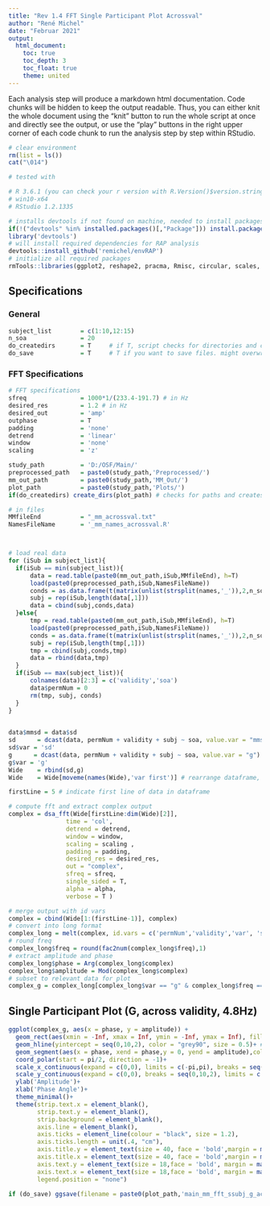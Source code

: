 ```yaml
---
title: "Rev 1.4 FFT Single Participant Plot Acrossval"
author: "René Michel"
date: "Februar 2021"
output: 
  html_document:
    toc: true
    toc_depth: 3
    toc_float: true
    theme: united
---
```



Each analysis step will produce a markdown html documentation. Code chunks will be hidden to keep the output readable. Thus, you can either knit the whole document using the "knit" button to run the whole script at once and directly see the output, or use the "play" buttons in the right upper corner of each code chunk to run the analysis step by step within RStudio.

```r
# clear environment
rm(list = ls())
cat("\014")
```

```r

# tested with 

# R 3.6.1 (you can check your r version with R.Version()$version.string)
# win10-x64
# RStudio 1.2.1335

# installs devtools if not found on machine, needed to install packages from github
if(!("devtools" %in% installed.packages()[,"Package"])) install.packages('devtools')
library('devtools')
# will install required dependencies for RAP analysis
devtools::install_github('remichel/envRAP') 
# initialize all required packages
rmTools::libraries(ggplot2, reshape2, pracma, Rmisc, circular, scales, R.matlab, dplyr, stats, lattice, car, rmTools, knitr, kableExtra) 
```

## Specifications

### General

```r
subject_list        = c(1:10,12:15)
n_soa               = 20 
do_createdirs       = T     # if T, script checks for directories and creates them if necessary
do_save             = T     # T if you want to save files. might overwrite existing datafiles
```

### FFT Specifications

```r
# FFT specifications
sfreq               = 1000*1/(233.4-191.7) # in Hz
desired_res         = 1.2 # in Hz
desired_out         = 'amp'
outphase            = T 
padding             = 'none'
detrend             = 'linear'
window              = 'none'
scaling             = 'z'
```

```r
study_path          = 'D:/OSF/Main/'
preprocessed_path   = paste0(study_path,'Preprocessed/') 
mm_out_path         = paste0(study_path,'MM_Out/') 
plot_path           = paste0(study_path,'Plots/')
if(do_createdirs) create_dirs(plot_path) # checks for paths and creates them if missing
```


```r

# in files
MMfileEnd           = "_mm_acrossval.txt"
NamesFileName       = '_mm_names_acrossval.R'



# load real data 
for (iSub in subject_list){
  if(iSub == min(subject_list)){
      data = read.table(paste0(mm_out_path,iSub,MMfileEnd), h=T)
      load(paste0(preprocessed_path,iSub,NamesFileName))
      conds = as.data.frame(t(matrix(unlist(strsplit(names,'_')),2,n_soa)))
      subj = rep(iSub,length(data[,1]))
      data = cbind(subj,conds,data)
  }else{
      tmp = read.table(paste0(mm_out_path,iSub,MMfileEnd), h=T)
      load(paste0(preprocessed_path,iSub,NamesFileName))
      conds = as.data.frame(t(matrix(unlist(strsplit(names,'_')),2,n_soa)))
      subj = rep(iSub,length(tmp[,1]))
      tmp = cbind(subj,conds,tmp)
      data = rbind(data,tmp)
  }
  if(iSub == max(subject_list)){
      colnames(data)[2:3] = c('validity','soa')
      data$permNum = 0
      rm(tmp, subj, conds)
  }
}
  
```


```r
data$mmsd = data$sd
sd      = dcast(data, permNum + validity + subj ~ soa, value.var = "mmsd")
sd$var = 'sd'
g      = dcast(data, permNum + validity + subj ~ soa, value.var = "g")
g$var = 'g'
Wide    = rbind(sd,g)
Wide    = Wide[moveme(names(Wide),'var first')] # rearrange dataframe, bring id.vars to front of dataframe

```


```r

firstLine = 5 # indicate first line of data in dataframe

# compute fft and extract complex output
complex = dsa_fft(Wide[firstLine:dim(Wide)[2]], 
                time = 'col', 
                detrend = detrend, 
                window = window, 
                scaling = scaling , 
                padding = padding, 
                desired_res = desired_res, 
                out = "complex",
                sfreq = sfreq, 
                single_sided = T, 
                alpha = alpha, 
                verbose = T )

# merge output with id vars
complex = cbind(Wide[1:(firstLine-1)], complex)
# convert into long format
complex_long = melt(complex, id.vars = c('permNum','validity','var', 'subj'), variable.name = 'freq', value.name = 'complex')
# round freq
complex_long$freq = round(fac2num(complex_long$freq),1)
# extract amplitude and phase
complex_long$phase = Arg(complex_long$complex)
complex_long$amplitude = Mod(complex_long$complex)
# subset to relevant data for plot
complex_g = complex_long[complex_long$var == "g" & complex_long$freq == "4.8",]


```
## Single Participant Plot (G, across validity, 4.8Hz)


```r
ggplot(complex_g, aes(x = phase, y = amplitude)) +
  geom_rect(aes(xmin = -Inf, xmax = Inf, ymin = -Inf, ymax = Inf), fill = "grey80", alpha = .2)+
  geom_hline(yintercept = seq(0,10,2), color = "grey90", size = 0.5)+ # grid
  geom_segment(aes(x = phase, xend = phase,y = 0, yend = amplitude),color = "black", size =2, arrow = arrow(length = unit(0.5, "cm")))+
  coord_polar(start = pi/2, direction = -1)+
  scale_x_continuous(expand = c(0,0), limits = c(-pi,pi), breaks = seq(-pi,pi/2,pi/2), labels = c("180°", "270°", "0/360°", "90°"))+
  scale_y_continuous(expand = c(0,0), breaks = seq(0,10,2), limits = c(0,10))+
  ylab('Amplitude')+
  xlab('Phase Angle')+
  theme_minimal()+
  theme(strip.text.x = element_blank(),
        strip.text.y = element_blank(),
        strip.background = element_blank(),
        axis.line = element_blank(),
        axis.ticks = element_line(colour = "black", size = 1.2),
        axis.ticks.length = unit(.4, "cm"),
        axis.title.y = element_text(size = 40, face = 'bold',margin = margin(t = 0, r = 30, b = 0, l = 0)),
        axis.title.x = element_text(size = 40, face = 'bold',margin = margin(t = 0, r = 30, b = 0, l = 0)),
        axis.text.y = element_text(size = 18,face = 'bold', margin = margin(t = , r = 12, b = 0, l = 0), color = 'black'),
        axis.text.x = element_text(size = 18,face = 'bold', margin = margin(t = 12, r = 0, b = 0, l = 0), color = 'black'),
        legend.position = "none")

if (do_save) ggsave(filename = paste0(plot_path,'main_mm_fft_ssubj_g_acrossval_4Hz.pdf'), device = "pdf", height = 25, width = 25, units = "cm")

```
